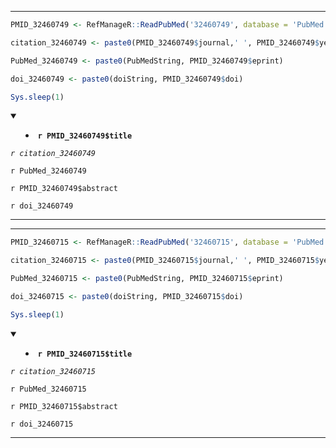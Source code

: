 

---

```r

PMID_32460749 <- RefManageR::ReadPubMed('32460749', database = 'PubMed')

citation_32460749 <- paste0(PMID_32460749$journal,' ', PMID_32460749$year, ' ', PMID_32460749$month,';', PMID_32460749$volume,'(', PMID_32460749$number,'):', PMID_32460749$pages)

PubMed_32460749 <- paste0(PubMedString, PMID_32460749$eprint)

doi_32460749 <- paste0(doiString, PMID_32460749$doi)

Sys.sleep(1)

```

<details open> <summary>
- **`r PMID_32460749$title`**
</summary> 

*`r citation_32460749`*

`r PubMed_32460749`

`r PMID_32460749$abstract`

`r doi_32460749`

</details>

---




---

```r

PMID_32460715 <- RefManageR::ReadPubMed('32460715', database = 'PubMed')

citation_32460715 <- paste0(PMID_32460715$journal,' ', PMID_32460715$year, ' ', PMID_32460715$month,';', PMID_32460715$volume,'(', PMID_32460715$number,'):', PMID_32460715$pages)

PubMed_32460715 <- paste0(PubMedString, PMID_32460715$eprint)

doi_32460715 <- paste0(doiString, PMID_32460715$doi)

Sys.sleep(1)

```

<details open> <summary>
- **`r PMID_32460715$title`**
</summary> 

*`r citation_32460715`*

`r PubMed_32460715`

`r PMID_32460715$abstract`

`r doi_32460715`

</details>

---


